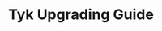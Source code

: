 ---
title: "Tyk Upgrading Guide"
sidebarTitle: "Tyk Upgrading Guide"
tags: ['do_not_track', 'Analytics', 'RPS', 'Requests Per Second', 'CPU', 'high load', 'high traffic']
order: 230
---